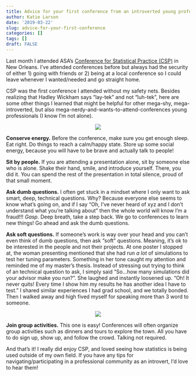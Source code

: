 ```yaml
---
title: Advice for your first conference from an introverted young professional
author: Katie Larson
date: '2019-03-22'
slug: advice-for-your-first-conference
categories: []
tags: []
draft: FALSE
---
```


Last month I attended ASA’s [Conference for Statistical Practice (CSP)](https://ww2.amstat.org/meetings/csp/2019/) in New Orleans. I’ve attended conferences before but always had the security of either 1) going with friends or 2) being at a local conference so I could leave whenever I wanted/needed and go straight home.

CSP was the first conference I attended without my safety nets. Besides realizing that Hadley Wickham says “lay-tek” and not “luh-tek”, here are some other things I learned that might be helpful for other mega-shy, mega-introverted, but also mega-nerdy-and-wants-to-attend-conferences young professionals (I know I’m not alone).

<center>
![](https://media.giphy.com/media/jjiZrAGCkecOA/giphy.gif)
</center>

**Conserve energy.** Before the conference, make sure you get enough sleep. Eat right. Do things to reach a calm/happy state. Store up some social energy, because you will have to be brave and actually talk to people!

**Sit by people.** If you are attending a presentation alone, sit by someone else who is alone. Shake their hand, smile, and introduce yourself. There, you did it. You can spend the rest of the presentation in total silence, proud of that small moment. 

**Ask dumb questions.** I often get stuck in a mindset where I only want to ask smart, deep, technical questions. Why? Because everyone else seems to know what's going on, and if I say "Oh, I've never heard of xyz and I don't understand what you're talking about" then the whole world will know I'm a fraud!!! *Gasp.* Deep breath, take a step back. We go to conferences to learn new things! Go ahead and ask the dumb questions.

**Ask soft questions.** If someone's work is way over your head and you can't even think of dumb questions, then ask "soft" questions. Meaning, it's ok to be interested in the people and not their projects. At one poster I stopped at, the woman presenting mentioned that she had run *a lot* of simulations to test her tuning parameters. Something in her tone caught my attention and reminded me of my master's thesis. Instead of stressing out trying to think of an technical question to ask, I simply said “So...how many simulations did your advisor make you run?”. She laughed and instantly loosened up. “Oh! It never quits! Every time I show him my results he has another idea I have to test.” I shared similar experiences I had grad school, and we totally bonded. Then I walked away and high fived myself for speaking more than 3 word to someone.

<center>
![](https://media.giphy.com/media/cJgkhpLgsuTkY/giphy.gif)
</center>

**Join group activities.** This one is easy! Conferences will often organize group activities such as dinners and tours to explore the town. All you have to do sign up, show up, and follow the crowd. Talking not required.

And that's it! I really did enjoy CSP, and loved seeing how statistics is being used outside of my own field. If you have any tips for navigating/participating in a professional community as an introvert, I’d love to hear them!
